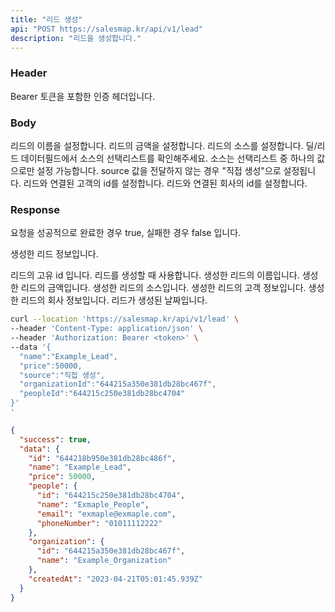 ```yaml
---
title: "리드 생성"
api: "POST https://salesmap.kr/api/v1/lead"
description: "리드을 생성합니다."
---
```


### Header

<ParamField header="Authorization" type="string" required="true">
  Bearer 토큰을 포함한 인증 헤더입니다.
</ParamField>

### Body

<ParamField body="name" type="string" required="true">
  리드의 이름을 설정합니다.
</ParamField>

<ParamField body="price" type="string">
  리드의 금액을 설정합니다.
</ParamField>

<ParamField body="source" type="string">
  리드의 소스를 설정합니다. 딜/리드 데이터필드에서 소스의 선택리스트를 확인해주세요. 소스는 선택리스트 중 하나의 값으로만 설정 가능합니다. source 값을 전달하지 않는 경우 "직접 생성"으로 설정됩니다.
</ParamField>

<ParamField body="peopleId" type="string">
  리드와 연결된 고객의 id를 설정합니다.
</ParamField>

<ParamField body="organizationId" type="string">
  리드와 연결된 회사의 id를 설정합니다.
</ParamField>

### Response

<ResponseField name="success" type="boolean">
  요청을 성공적으로 완료한 경우 true, 실패한 경우 false 입니다.
</ResponseField>

<ResponseField name="data" type="object">

  생성한 리드 정보입니다.

<Expandable title="리드 정보 데이터">

<ResponseField name="id" type="string">
  리드의 고유 id 입니다. 리드를 생성할 때 사용합니다.
</ResponseField>

<ResponseField name="name" type="string">
  생성한 리드의 이름입니다.
</ResponseField>

<ResponseField name="price" type="string">
  생성한 리드의 금액입니다.
</ResponseField>

<ResponseField name="source" type="string">
  생성한 리드의 소스입니다.
</ResponseField>

<ResponseField name="people" type="string">
  생성한 리드의 고객 정보입니다.
</ResponseField>

<ResponseField name="organization" type="string">
  생성한 리드의 회사 정보입니다.
</ResponseField>

<ResponseField name="createdAt" type="date">
  리드가 생성된 날짜입니다.
</ResponseField>

</Expandable>

</ResponseField>

<RequestExample>

```bash Example Request
curl --location 'https://salesmap.kr/api/v1/lead' \
--header 'Content-Type: application/json' \
--header 'Authorization: Bearer <token>' \
--data '{
  "name":"Example_Lead",
  "price":50000,
  "source":"직접 생성",
  "organizationId":"644215a350e381db28bc467f",
  "peopleId":"644215c250e381db28bc4704"
}'
'
```

</RequestExample>

<ResponseExample>

```json Response
{
  "success": true,
  "data": {
    "id": "644218b950e381db28bc486f",
    "name": "Example_Lead",
    "price": 50000,
    "people": {
      "id": "644215c250e381db28bc4704",
      "name": "Exmaple_People",
      "email": "exmaple@exmaple.com",
      "phoneNumber": "01011112222"
    },
    "organization": {
      "id": "644215a350e381db28bc467f",
      "name": "Example_Organization"
    },
    "createdAt": "2023-04-21T05:01:45.939Z"
  }
}
```

</ResponseExample>
